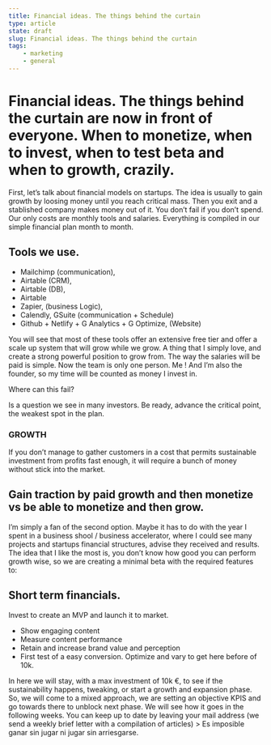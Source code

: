 ```yaml
---
title: Financial ideas. The things behind the curtain
type: article
state: draft
slug: Financial ideas. The things behind the curtain
tags:
    - marketing
    - general
---
```


# Financial ideas. The things behind the curtain are now in front of everyone. When to monetize, when to invest, when to test beta and when to growth, crazily.

First, let’s talk about financial models on startups. The idea is usually to gain growth by loosing money until you reach critical mass. Then you exit and a stablished company makes money out of it.
You don’t fail if you don’t spend.
Our only costs are monthly tools and salaries. Everything is compiled in our simple financial plan month to month.

## Tools we use.

-   Mailchimp (communication),
-   Airtable (CRM),
-   Airtable (DB),
-   Airtable
-   Zapier, (business Logic),
-   Calendly, GSuite (communication + Schedule)
-   Github + Netlify + G Analytics + G Optimize, (Website)

You will see that most of these tools offer an extensive free tier and offer a scale up system that will grow while we grow. A thing that I simply love, and create a strong powerful position to grow from.
The way the salaries will be paid is simple. Now the team is only one person. Me ! And I’m also the founder, so my time will be counted as money I invest in.

Where can this fail?

Is a question we see in many investors. Be ready, advance the critical point, the weakest spot in the plan.

### GROWTH

If you don’t manage to gather customers in a cost that permits sustainable investment from profits fast enough, it will require a bunch of money without stick into the market.

## Gain traction by paid growth and then monetize vs be able to monetize and then grow.

I’m simply a fan of the second option. Maybe it has to do with the year I spent in a business shool / business accelerator, where I could see many projects and startups financial structures, advise they received and results.
The idea that I like the most is, you don’t know how good you can perform growth wise, so we are creating a minimal beta with the required features to:

## Short term financials.

Invest to create an MVP and launch it to market.

-   Show engaging content
-   Measure content performance
-   Retain and increase brand value and perception
-   First test of a easy conversion. Optimize and vary to get here before of 10k.

In here we will stay, with a max investment of 10k €, to see if the sustainability happens, tweaking, or start a growth and expansion phase.
So, we will come to a mixed approach, we are setting an objective KPIS and go towards there to unblock next phase.
We will see how it goes in the following weeks. You can keep up to date by leaving your mail address (we send a weekly brief letter with a compilation of articles) > Es imposible ganar sin jugar ni jugar sin arriesgarse.

